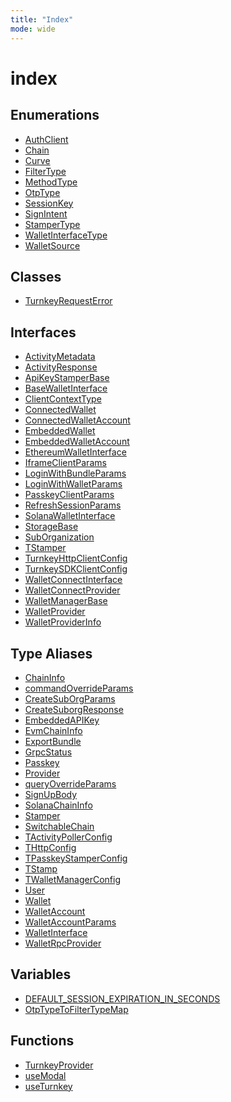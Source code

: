 ```yaml
---
title: "Index"
mode: wide
---
```

  
# index

## Enumerations

- [AuthClient](AuthClient/readme)
- [Chain](Chain/readme)
- [Curve](Curve/readme)
- [FilterType](FilterType/readme)
- [MethodType](MethodType/readme)
- [OtpType](OtpType/readme)
- [SessionKey](SessionKey/readme)
- [SignIntent](SignIntent/readme)
- [StamperType](StamperType/readme)
- [WalletInterfaceType](WalletInterfaceType/readme)
- [WalletSource](WalletSource/readme)

## Classes

- [TurnkeyRequestError](TurnkeyRequestError/readme)

## Interfaces

- [ActivityMetadata](ActivityMetadata/readme)
- [ActivityResponse](ActivityResponse/readme)
- [ApiKeyStamperBase](ApiKeyStamperBase/readme)
- [BaseWalletInterface](BaseWalletInterface/readme)
- [ClientContextType](ClientContextType/readme)
- [ConnectedWallet](ConnectedWallet/readme)
- [ConnectedWalletAccount](ConnectedWalletAccount/readme)
- [EmbeddedWallet](EmbeddedWallet/readme)
- [EmbeddedWalletAccount](EmbeddedWalletAccount/readme)
- [EthereumWalletInterface](EthereumWalletInterface/readme)
- [IframeClientParams](IframeClientParams/readme)
- [LoginWithBundleParams](LoginWithBundleParams/readme)
- [LoginWithWalletParams](LoginWithWalletParams/readme)
- [PasskeyClientParams](PasskeyClientParams/readme)
- [RefreshSessionParams](RefreshSessionParams/readme)
- [SolanaWalletInterface](SolanaWalletInterface/readme)
- [StorageBase](StorageBase/readme)
- [SubOrganization](SubOrganization/readme)
- [TStamper](TStamper/readme)
- [TurnkeyHttpClientConfig](TurnkeyHttpClientConfig/readme)
- [TurnkeySDKClientConfig](TurnkeySDKClientConfig/readme)
- [WalletConnectInterface](WalletConnectInterface/readme)
- [WalletConnectProvider](WalletConnectProvider/readme)
- [WalletManagerBase](WalletManagerBase/readme)
- [WalletProvider](WalletProvider/readme)
- [WalletProviderInfo](WalletProviderInfo/readme)

## Type Aliases

- [ChainInfo](ChainInfo/readme)
- [commandOverrideParams](commandOverrideParams/readme)
- [CreateSubOrgParams](CreateSubOrgParams/readme)
- [CreateSuborgResponse](CreateSuborgResponse/readme)
- [EmbeddedAPIKey](EmbeddedAPIKey/readme)
- [EvmChainInfo](EvmChainInfo/readme)
- [ExportBundle](ExportBundle/readme)
- [GrpcStatus](GrpcStatus/readme)
- [Passkey](Passkey/readme)
- [Provider](Provider/readme)
- [queryOverrideParams](queryOverrideParams/readme)
- [SignUpBody](SignUpBody/readme)
- [SolanaChainInfo](SolanaChainInfo/readme)
- [Stamper](Stamper/readme)
- [SwitchableChain](SwitchableChain/readme)
- [TActivityPollerConfig](TActivityPollerConfig/readme)
- [THttpConfig](THttpConfig/readme)
- [TPasskeyStamperConfig](TPasskeyStamperConfig/readme)
- [TStamp](TStamp/readme)
- [TWalletManagerConfig](TWalletManagerConfig/readme)
- [User](User/readme)
- [Wallet](Wallet/readme)
- [WalletAccount](WalletAccount/readme)
- [WalletAccountParams](WalletAccountParams/readme)
- [WalletInterface](WalletInterface/readme)
- [WalletRpcProvider](WalletRpcProvider/readme)

## Variables

- [DEFAULT\_SESSION\_EXPIRATION\_IN\_SECONDS](DEFAULT_SESSION_EXPIRATION_IN_SECONDS/readme)
- [OtpTypeToFilterTypeMap](OtpTypeToFilterTypeMap/readme)

## Functions

- [TurnkeyProvider](TurnkeyProvider/readme)
- [useModal](useModal/readme)
- [useTurnkey](useTurnkey/readme)
